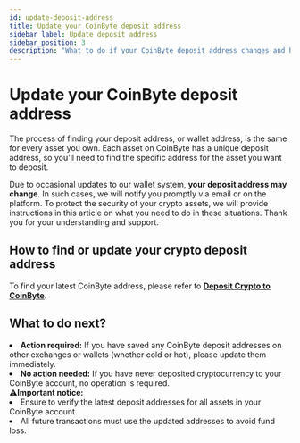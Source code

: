 ```yaml
---
id: update-deposit-address
title: Update your CoinByte deposit address
sidebar_label: Update deposit address
sidebar_position: 3
description: "What to do if your CoinByte deposit address changes and how to keep your wallet info up to date."
---
```



# Update your CoinByte deposit address

The process of finding your deposit address, or wallet address, is the same for every asset you own. Each asset on CoinByte has a unique deposit address, so you'll need to find the specific address for the asset you want to deposit.

Due to occasional updates to our wallet system, <strong>your deposit address may change</strong>. In such cases, we will notify you promptly via email or on the platform. To protect the security of your crypto assets, we will provide instructions in this article on what you need to do in these situations. Thank you for your understanding and support.

## How to find or update your crypto deposit address

To find your latest CoinByte address, please refer to <strong>[Deposit Crypto to CoinByte](/helpcenter/docs/deposit-crypto/deposit-crypto-to-coinbyte)</strong>.

## What to do next?

<TickList>
<li><strong>Action required:</strong> If you have saved any CoinByte deposit addresses on other exchanges or wallets (whether cold or hot), please update them immediately. </li> 

<li><strong>No action needed:</strong> If you have never deposited cryptocurrency to your CoinByte account, no operation is required.</li>
</TickList>

<WarningBox>
⚠️<strong>Important notice:</strong>
<TickList>
<li>Ensure to verify the latest deposit addresses for all assets in your CoinByte account.</li>
<li>All future transactions must use the updated addresses to avoid fund loss.</li>
</TickList>
</WarningBox>

<RelatedArticles category="deposit-crypto" />
